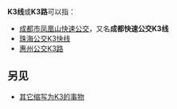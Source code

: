 {{confused|K3/4次列车}}
{{线路名消歧义}}
'''K3线'''或'''K3路'''可以指：
* [[成都市凤凰山快速公交|成都市凤凰山快速公交]]，又名'''成都快速公交K3线'''
* [[珠海公交K3快线|珠海公交K3快线]]
* [[惠州公交K3路|惠州公交K3路]]

==另见==
* [[K3|其它缩写为K3的事物]]
{{disambig|cat=三字路线名消歧义}}